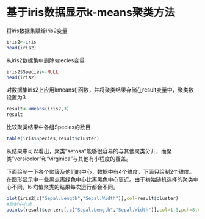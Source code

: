 基于iris数据显示k-means聚类方法
========================================================

将iris数据集赋给iris2变量
```r
iris2<-iris
head(iris2)
```

从iris2数据集中删除species变量
```r
iris2$Species<-NULL
head(iris2)
```

对数据集iris2上应用kmeans()函数，并将聚类结果存储在result变量中，聚类数设置为3
```r
result<-kmeans(iris2,3)
result
```

比较聚类结果中各组Species的数目
```r
table(iris$Species,result$cluster)
```

从结果中可以看出，聚类“setosa”能够很容易的与其他聚类分开，而聚类"versicolor"和“virginica”与其他有小程度的覆盖。

下面绘制一下各个聚簇及他们的中心，数据中有4个维度，下面只绘制2个维度。在图形显示中一些黑点离绿色中心比离黑色中心更近。由于初始随机选择的聚类中心不同，k-均值聚类的结果每次运行都会不同。
```r
plot(iris2[c("Sepal.Length","Sepal.Width")],col=result$cluster)
#绘制中心点
points(result$centers[,c("Sepal.Length","Sepal.Width")],col=1:3,pch=8,cex=2)
```



